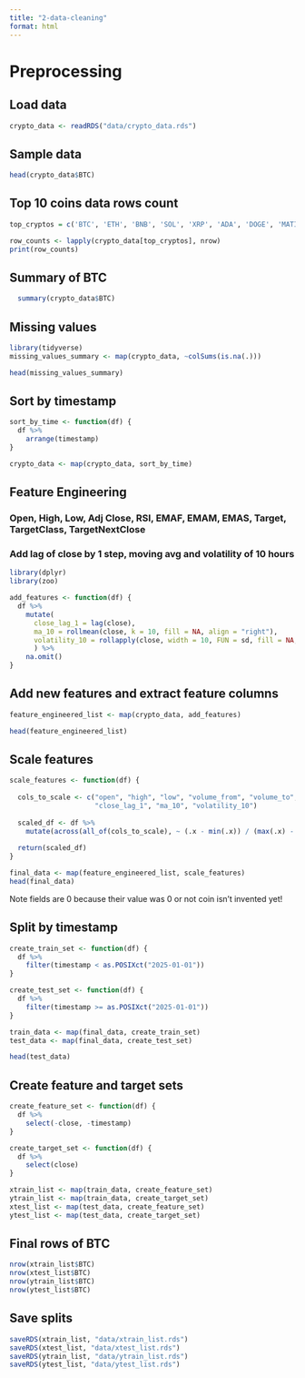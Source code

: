```yaml
---
title: "2-data-cleaning"
format: html
---
```


# Preprocessing

## Load data
```r
crypto_data <- readRDS("data/crypto_data.rds")
```


## Sample data
```r
head(crypto_data$BTC)
```


## Top 10 coins data rows count
```r
top_cryptos = c('BTC', 'ETH', 'BNB', 'SOL', 'XRP', 'ADA', 'DOGE', 'MATIC', 'DOT', 'FTM')

row_counts <- lapply(crypto_data[top_cryptos], nrow)
print(row_counts)
```


## Summary of BTC
```r
  summary(crypto_data$BTC)
```


## Missing values
```r
library(tidyverse)
missing_values_summary <- map(crypto_data, ~colSums(is.na(.)))

head(missing_values_summary)
```


## Sort by timestamp
```r
sort_by_time <- function(df) {
  df %>%
    arrange(timestamp)
}

crypto_data <- map(crypto_data, sort_by_time)
```


## Feature Engineering
### Open, High, Low, Adj Close, RSI, EMAF, EMAM, EMAS, Target, TargetClass, TargetNextClose

### Add lag of close by 1 step, moving avg and volatility of 10 hours
```r
library(dplyr)
library(zoo)

add_features <- function(df) {
  df %>%
    mutate(
      close_lag_1 = lag(close),
      ma_10 = rollmean(close, k = 10, fill = NA, align = "right"),
      volatility_10 = rollapply(close, width = 10, FUN = sd, fill = NA, align = "right")
      ) %>%
    na.omit()
}
```


## Add new features and extract feature columns
```r
feature_engineered_list <- map(crypto_data, add_features)

head(feature_engineered_list)
```


## Scale features
```r
scale_features <- function(df) {
  
  cols_to_scale <- c("open", "high", "low", "volume_from", "volume_to", 
                     "close_lag_1", "ma_10", "volatility_10")
  
  scaled_df <- df %>%
    mutate(across(all_of(cols_to_scale), ~ (.x - min(.x)) / (max(.x) - min(.x))))
  
  return(scaled_df)
}

final_data <- map(feature_engineered_list, scale_features)
head(final_data)
```
Note fields are 0 because their value was 0 or not coin isn't invented yet!


## Split by timestamp
```r
create_train_set <- function(df) {
  df %>%
    filter(timestamp < as.POSIXct("2025-01-01"))
}

create_test_set <- function(df) {
  df %>%
    filter(timestamp >= as.POSIXct("2025-01-01"))
}

train_data <- map(final_data, create_train_set)
test_data <- map(final_data, create_test_set)

head(test_data)
```


## Create feature and target sets
```r
create_feature_set <- function(df) {
  df %>%
    select(-close, -timestamp)
}

create_target_set <- function(df) {
  df %>%
    select(close)
}

xtrain_list <- map(train_data, create_feature_set)
ytrain_list <- map(train_data, create_target_set)
xtest_list <- map(test_data, create_feature_set)
ytest_list <- map(test_data, create_target_set)
```

  
## Final rows of BTC
```r
nrow(xtrain_list$BTC)
nrow(xtest_list$BTC)
nrow(ytrain_list$BTC)
nrow(ytest_list$BTC)
```


## Save splits
```r
saveRDS(xtrain_list, "data/xtrain_list.rds")
saveRDS(xtest_list, "data/xtest_list.rds")
saveRDS(ytrain_list, "data/ytrain_list.rds")
saveRDS(ytest_list, "data/ytest_list.rds")
```
